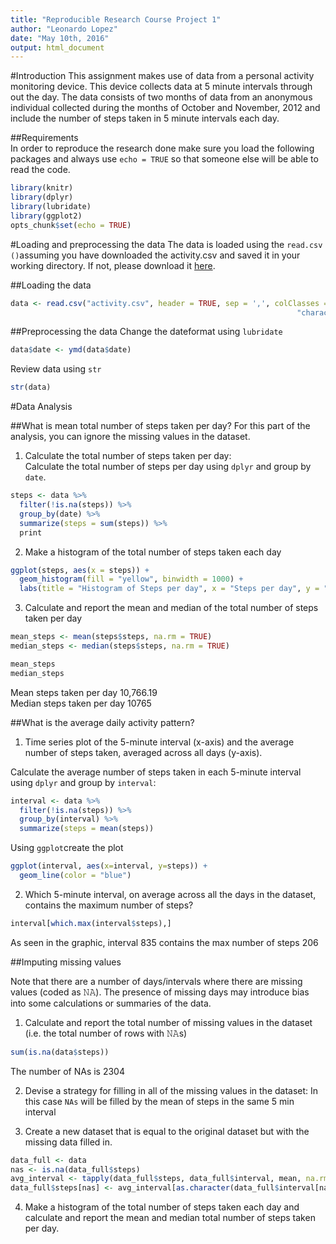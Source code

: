 ```yaml
---
title: "Reproducible Research Course Project 1"
author: "Leonardo Lopez"
date: "May 10th, 2016"
output: html_document
---
```


#Introduction 
This assignment makes use of data from a personal activity monitoring device. This device collects data at 5 minute intervals through out the day. The data consists of two months of data from an anonymous individual collected during the months of October and November, 2012 and include the number of steps taken in 5 minute intervals each day.

##Requirements  
In order to reproduce the research done make sure you load the following packages and 
always use `echo = TRUE` so that someone else will be able to read the code. 


```r
library(knitr)
library(dplyr)
library(lubridate)
library(ggplot2)
opts_chunk$set(echo = TRUE)
```

#Loading and preprocessing the data
The data is loaded using the `read.csv ()`assuming you have downloaded the activity.csv and saved it 
in your working directory. If not, please download it [here](https://d396qusza40orc.cloudfront.net/repdata%2Fdata%2Factivity.zip).

##Loading the data
```r
data <- read.csv("activity.csv", header = TRUE, sep = ',', colClasses = c("numeric", 
                                                                "character", "integer"))
```

##Preprocessing the data
Change the dateformat using `lubridate`
```r
data$date <- ymd(data$date)
```

Review data using `str`
```r
str(data)
```

#Data Analysis

##What is mean total number of steps taken per day?
For this part of the analysis, you can ignore the missing values in the dataset.

1. Calculate the total number of steps taken per day:  
Calculate the total number of steps per day using `dplyr` and group by `date`.
```r
steps <- data %>%
  filter(!is.na(steps)) %>%
  group_by(date) %>%
  summarize(steps = sum(steps)) %>%
  print
```

2. Make a histogram of the total number of steps taken each day  
```r
ggplot(steps, aes(x = steps)) +
  geom_histogram(fill = "yellow", binwidth = 1000) +
  labs(title = "Histogram of Steps per day", x = "Steps per day", y = "Frequency")
```

3. Calculate and report the mean and median of the total number of steps taken per day  
```r
mean_steps <- mean(steps$steps, na.rm = TRUE)
median_steps <- median(steps$steps, na.rm = TRUE)
```
```r
mean_steps
median_steps
```
Mean steps taken per day 10,766.19  
Median steps taken per day 10765  

##What is the average daily activity pattern?  

1. Time series plot of the 5-minute interval (x-axis) and the average number of steps taken,
averaged across all days (y-axis).  

Calculate the average number of steps taken in each 5-minute interval using 
`dplyr` and group by `interval`:

```r
interval <- data %>%
  filter(!is.na(steps)) %>%
  group_by(interval) %>%
  summarize(steps = mean(steps))
```
Using `ggplot`create the plot
```r
ggplot(interval, aes(x=interval, y=steps)) +
  geom_line(color = "blue")
```

2. Which 5-minute interval, on average across all the days in the dataset, contains 
the maximum number of steps?

```r
interval[which.max(interval$steps),]
```

As seen in the graphic, interval 835 contains the max number of steps 206

##Imputing missing values

Note that there are a number of days/intervals where there are missing values (coded as 𝙽𝙰).
The presence of missing days may introduce bias into some calculations or summaries
of the data.

1. Calculate and report the total number of missing values in the dataset 
(i.e. the total number of rows with 𝙽𝙰s)

```r
sum(is.na(data$steps))
```
The number of NAs is 2304  

2. Devise a strategy for filling in all of the missing values in the dataset: 
In this case `NAs` will be filled by the mean of steps in the same 5 min interval

3. Create a new dataset that is equal to the original dataset but with the missing 
data filled in.


```r
data_full <- data
nas <- is.na(data_full$steps)
avg_interval <- tapply(data_full$steps, data_full$interval, mean, na.rm=TRUE, simplify=TRUE)
data_full$steps[nas] <- avg_interval[as.character(data_full$interval[nas])]
```

4. Make a histogram of the total number of steps taken each day and calculate and 
report the mean and median total number of steps taken per day. 


